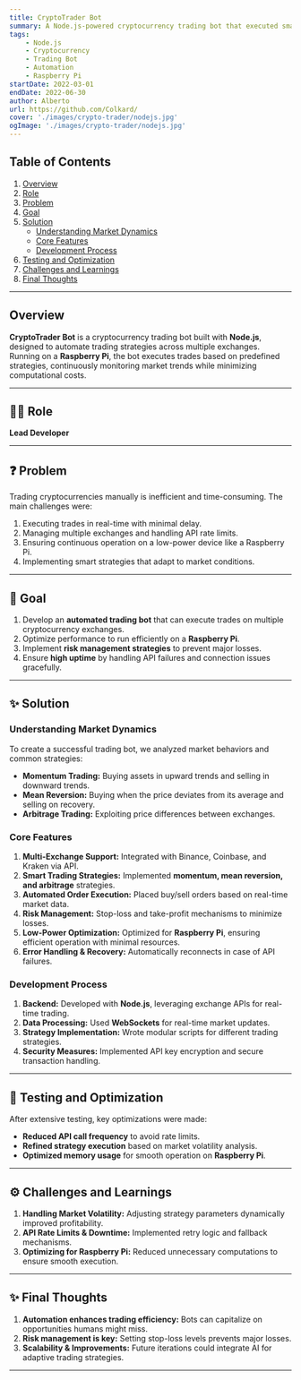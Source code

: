 ```yaml
---
title: CryptoTrader Bot
summary: A Node.js-powered cryptocurrency trading bot that executed smart trading strategies across multiple exchanges. Deployed on a Raspberry Pi for continuous operation with minimal resource consumption.
tags:
    - Node.js
    - Cryptocurrency
    - Trading Bot
    - Automation
    - Raspberry Pi
startDate: 2022-03-01
endDate: 2022-06-30
author: Alberto
url: https://github.com/Colkard/
cover: './images/crypto-trader/nodejs.jpg'
ogImage: './images/crypto-trader/nodejs.jpg'
---
```


## Table of Contents
1. [Overview](#overview)
2. [Role](#role)
3. [Problem](#problem)
4. [Goal](#goal)
5. [Solution](#solution)
    - [Understanding Market Dynamics](#understanding-market-dynamics)
    - [Core Features](#core-features)
    - [Development Process](#development-process)
6. [Testing and Optimization](#testing-and-optimization)
7. [Challenges and Learnings](#challenges-and-learnings)
8. [Final Thoughts](#final-thoughts)

---

## Overview
**CryptoTrader Bot** is a cryptocurrency trading bot built with **Node.js**, designed to automate trading strategies across multiple exchanges. Running on a **Raspberry Pi**, the bot executes trades based on predefined strategies, continuously monitoring market trends while minimizing computational costs.

---

## 👨‍💻 Role
**Lead Developer**

---

## ❓ Problem
Trading cryptocurrencies manually is inefficient and time-consuming. The main challenges were:
1. Executing trades in real-time with minimal delay.
2. Managing multiple exchanges and handling API rate limits.
3. Ensuring continuous operation on a low-power device like a Raspberry Pi.
4. Implementing smart strategies that adapt to market conditions.

---

## 🎯 Goal
1. Develop an **automated trading bot** that can execute trades on multiple cryptocurrency exchanges.
2. Optimize performance to run efficiently on a **Raspberry Pi**.
3. Implement **risk management strategies** to prevent major losses.
4. Ensure **high uptime** by handling API failures and connection issues gracefully.

---

## ✨ Solution

### Understanding Market Dynamics
To create a successful trading bot, we analyzed market behaviors and common strategies:
- **Momentum Trading:** Buying assets in upward trends and selling in downward trends.
- **Mean Reversion:** Buying when the price deviates from its average and selling on recovery.
- **Arbitrage Trading:** Exploiting price differences between exchanges.

### Core Features
1. **Multi-Exchange Support:** Integrated with Binance, Coinbase, and Kraken via API.
2. **Smart Trading Strategies:** Implemented **momentum, mean reversion, and arbitrage** strategies.
3. **Automated Order Execution:** Placed buy/sell orders based on real-time market data.
4. **Risk Management:** Stop-loss and take-profit mechanisms to minimize losses.
5. **Low-Power Optimization:** Optimized for **Raspberry Pi**, ensuring efficient operation with minimal resources.
6. **Error Handling & Recovery:** Automatically reconnects in case of API failures.

### Development Process
1. **Backend:** Developed with **Node.js**, leveraging exchange APIs for real-time trading.
2. **Data Processing:** Used **WebSockets** for real-time market updates.
3. **Strategy Implementation:** Wrote modular scripts for different trading strategies.
4. **Security Measures:** Implemented API key encryption and secure transaction handling.

---

## 🧪 Testing and Optimization
After extensive testing, key optimizations were made:
- **Reduced API call frequency** to avoid rate limits.
- **Refined strategy execution** based on market volatility analysis.
- **Optimized memory usage** for smooth operation on **Raspberry Pi**.

---

## ⚙️ Challenges and Learnings
1. **Handling Market Volatility:** Adjusting strategy parameters dynamically improved profitability.
2. **API Rate Limits & Downtime:** Implemented retry logic and fallback mechanisms.
3. **Optimizing for Raspberry Pi:** Reduced unnecessary computations to ensure smooth execution.

---

## ✨ Final Thoughts
1. **Automation enhances trading efficiency:** Bots can capitalize on opportunities humans might miss.  
2. **Risk management is key:** Setting stop-loss levels prevents major losses.  
3. **Scalability & Improvements:** Future iterations could integrate AI for adaptive trading strategies.  

---
